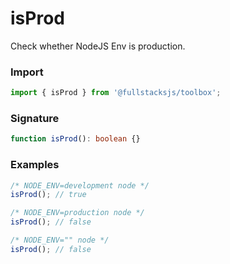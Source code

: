 # isProd

Check whether NodeJS Env is production.

### Import

```typescript copy
import { isProd } from '@fullstacksjs/toolbox';
```

### Signature

```typescript copy
function isProd(): boolean {}
```

### Examples

```typescript copy
/* NODE_ENV=development node */
isProd(); // true

/* NODE_ENV=production node */
isProd(); // false

/* NODE_ENV="" node */
isProd(); // false
```
